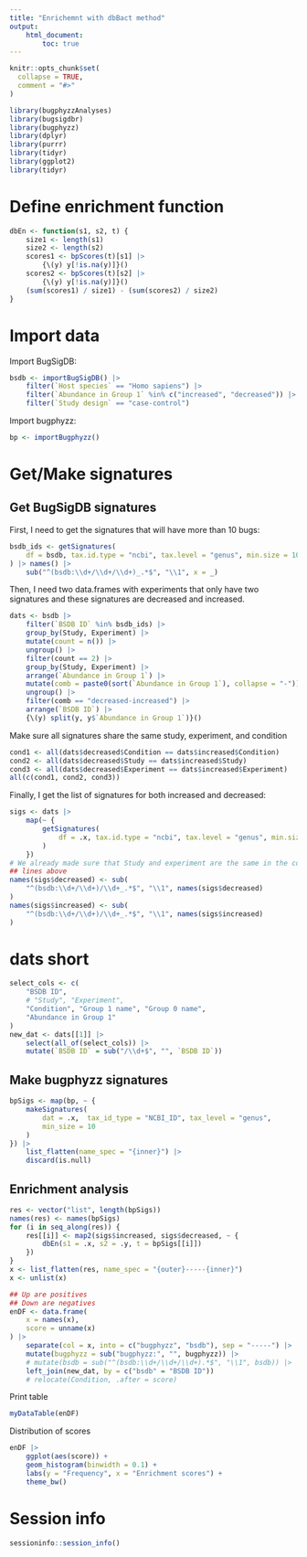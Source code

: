 ```yaml
---
title: "Enrichemnt with dbBact method"
output:
    html_document:
        toc: true
---
```


```r
knitr::opts_chunk$set(
  collapse = TRUE,
  comment = "#>"
)
```

```r
library(bugphyzzAnalyses)
library(bugsigdbr)
library(bugphyzz)
library(dplyr)
library(purrr)
library(tidyr)
library(ggplot2)
library(tidyr)
```

# Define enrichment function

```r
dbEn <- function(s1, s2, t) {
    size1 <- length(s1)
    size2 <- length(s2)
    scores1 <- bpScores(t)[s1] |> 
        {\(y) y[!is.na(y)]}()
    scores2 <- bpScores(t)[s2] |> 
        {\(y) y[!is.na(y)]}()
    (sum(scores1) / size1) - (sum(scores2) / size2)
}
```


# Import data

Import BugSigDB:

```r
bsdb <- importBugSigDB() |> 
    filter(`Host species` == "Homo sapiens") |> 
    filter(`Abundance in Group 1` %in% c("increased", "decreased")) |> 
    filter(`Study design` == "case-control")
```

Import bugphyzz:

```r
bp <- importBugphyzz()
```

# Get/Make signatures

## Get BugSigDB signatures

First, I need to get the signatures that will have more than 10 bugs:

```r
bsdb_ids <- getSignatures(
    df = bsdb, tax.id.type = "ncbi", tax.level = "genus", min.size = 10
) |> names() |> 
    sub("^(bsdb:\\d+/\\d+/\\d+)_.*$", "\\1", x = _)
```

Then, I need two data.frames with experiments that only have two signatures
and these signatures are decreased and increased.

```r
dats <- bsdb |> 
    filter(`BSDB ID` %in% bsdb_ids) |>  
    group_by(Study, Experiment) |> 
    mutate(count = n()) |> 
    ungroup() |> 
    filter(count == 2) |> 
    group_by(Study, Experiment) |> 
    arrange(`Abundance in Group 1`) |> 
    mutate(comb = paste0(sort(`Abundance in Group 1`), collapse = "-")) |> 
    ungroup() |> 
    filter(comb == "decreased-increased") |> 
    arrange(`BSDB ID`) |> 
    {\(y) split(y, y$`Abundance in Group 1`)}()
```

Make sure all signatures share the same study, experiment, and condition

```r
cond1 <- all(dats$decreased$Condition == dats$increased$Condition)
cond2 <- all(dats$decreased$Study == dats$increased$Study)
cond3 <- all(dats$decreased$Experiment == dats$increased$Experiment)
all(c(cond1, cond2, cond3))
```

Finally, I get the list of signatures for both increased and decreased:

```r
sigs <- dats |> 
    map(~ {
        getSignatures(
            df = .x, tax.id.type = "ncbi", tax.level = "genus", min.size = 10
        )
    })
# We already made sure that Study and experiment are the same in the code
## lines above
names(sigs$decreased) <- sub(
    "^(bsdb:\\d+/\\d+)/\\d+_.*$", "\\1", names(sigs$decreased)
)
names(sigs$increased) <- sub(
    "^(bsdb:\\d+/\\d+)/\\d+_.*$", "\\1", names(sigs$increased)
)
```

# dats short

```r
select_cols <- c(
    "BSDB ID", 
    # "Study", "Experiment",
    "Condition", "Group 1 name", "Group 0 name",
    "Abundance in Group 1"
)
new_dat <- dats[[1]] |> 
    select(all_of(select_cols)) |> 
    mutate(`BSDB ID` = sub("/\\d+$", "", `BSDB ID`))
```


## Make bugphyzz signatures

```r
bpSigs <- map(bp, ~ {
    makeSignatures(
        dat = .x,  tax_id_type = "NCBI_ID", tax_level = "genus",
        min_size = 10
    )
}) |> 
    list_flatten(name_spec = "{inner}") |> 
    discard(is.null)
```


## Enrichment analysis

```r
res <- vector("list", length(bpSigs))
names(res) <- names(bpSigs)
for (i in seq_along(res)) {
    res[[i]] <- map2(sigs$increased, sigs$decreased, ~ {
        dbEn(s1 = .x, s2 = .y, t = bpSigs[[i]])
    })
}
x <- list_flatten(res, name_spec = "{outer}-----{inner}")
x <- unlist(x)

## Up are positives
## Down are negatives
enDF <- data.frame(
    x = names(x),
    score = unname(x)
) |>  
    separate(col = x, into = c("bugphyzz", "bsdb"), sep = "-----") |> 
    mutate(bugphyzz = sub("bugphyzz:", "", bugphyzz)) |> 
    # mutate(bsdb = sub("^(bsdb:\\d+/\\d+/\\d+).*$", "\\1", bsdb)) |> 
    left_join(new_dat, by = c("bsdb" = "BSDB ID"))
    # relocate(Condition, .after = score)
```

Print table

```r
myDataTable(enDF)
```


Distribution of scores

```r
enDF |> 
    ggplot(aes(score)) +
    geom_histogram(binwidth = 0.1) +
    labs(y = "Frequency", x = "Enrichment scores") +
    theme_bw()
```


# Session info

```r
sessioninfo::session_info()
```

